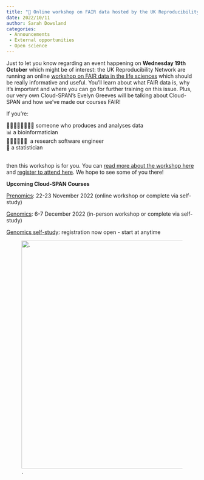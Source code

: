 ```yaml
---
title: "📢 Online workshop on FAIR data hosted by the UK Reproducibility Network"
date: 2022/10/11
author: Sarah Dowsland
categories:
 - Announcements
 - External opportunities
 - Open science
---
```


Just to let you know regarding an event happening on **Wednesday 19th October** which might be of interest: the UK Reproducibility Network are running an online [workshop on FAIR data in the life sciences](https://www.ukrn.org/event/fair-data-life-sciences-oct-2022/) which should be really informative and useful. You'll learn about what FAIR data is, why it's important and where you can go for further training on this issue. Plus, our very own Cloud-SPAN's Evelyn Greeves will be talking about Cloud-SPAN and how we've made our courses FAIR!

If you're:

👩‍🔬👩🏿‍🔬👨🏽‍🔬 someone who produces and analyses data\
📊 a bioinformatician\
👩🏻‍💻👨🏾‍💻  a research software engineer\
🔢 a statistician\
 

then this workshop is for you. You can [read more about the workshop here](https://www.ukrn.org/event/fair-data-life-sciences-oct-2022/) and [register to attend here](https://bristol-ac-uk.zoom.us/meeting/register/tJEvcOisqjsqGtXdsCplgsUoTQsiSCBGnhBv). We hope to see some of you there!

**Upcoming Cloud-SPAN Courses** 

[Prenomics](https://cloud-span.york.ac.uk/train-with-us/core-skills#h.oj1kged1zzmj): 22-23 November 2022 (online workshop or complete via self-study)

[Genomics](https://cloud-span.york.ac.uk/train-with-us/specialised-skills#h.l54d9e9aw5vk): 6-7 December 2022 (in-person workshop or complete via self-study)

[Genomics self-study](https://cloud-span.york.ac.uk/train-with-us/specialised-skills#h.l54d9e9aw5vk): registration now open - start at anytime

![.](../../images/logo_cloud_only.PNG){fig-alt="A graphic showing the Cloud-SPAN logo." width="600"} 
